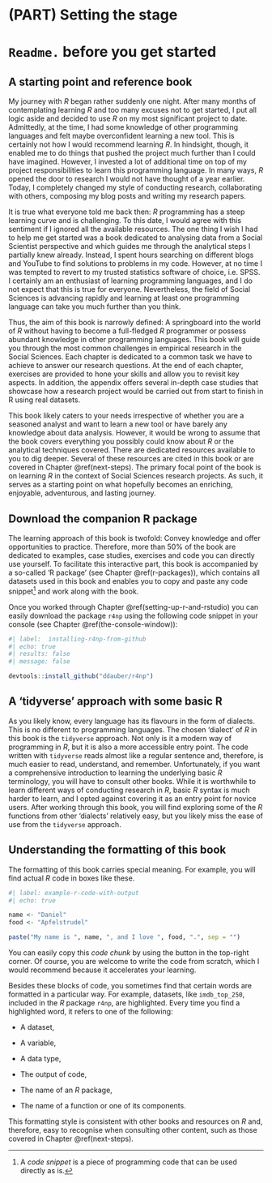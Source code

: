 # (PART) Setting the stage {-}

# `Readme.` before you get started {#readme-before-you-get-started}

## A starting point and reference book {#a-starting-point-and-reference-book}

My journey with *R* began rather suddenly one night. After many months of contemplating learning *R* and too many excuses not to get started, I put all logic aside and decided to use *R* on my most significant project to date. Admittedly, at the time, I had some knowledge of other programming languages and felt maybe overconfident learning a new tool. This is certainly not how I would recommend learning *R*. In hindsight, though, it enabled me to do things that pushed the project much further than I could have imagined. However, I invested a lot of additional time on top of my project responsibilities to learn this programming language. In many ways, *R* opened the door to research I would not have thought of a year earlier. Today, I completely changed my style of conducting research, collaborating with others, composing my blog posts and writing my research papers.

It is true what everyone told me back then: *R* programming has a steep learning curve and is challenging. To this date, I would agree with this sentiment if I ignored all the available resources. The one thing I wish I had to help me get started was a book dedicated to analysing data from a Social Scientist perspective and which guides me through the analytical steps I partially knew already. Instead, I spent hours searching on different blogs and YouTube to find solutions to problems in my code. However, at no time I was tempted to revert to my trusted statistics software of choice, i.e. SPSS. I certainly am an enthusiast of learning programming languages, and I do not expect that this is true for everyone. Nevertheless, the field of Social Sciences is advancing rapidly and learning at least one programming language can take you much further than you think.

Thus, the aim of this book is narrowly defined: A springboard into the world of *R* without having to become a full-fledged *R* programmer or possess abundant knowledge in other programming languages. This book will guide you through the most common challenges in empirical research in the Social Sciences. Each chapter is dedicated to a common task we have to achieve to answer our research questions. At the end of each chapter, exercises are provided to hone your skills and allow you to revisit key aspects. In addition, the appendix offers several in-depth case studies that showcase how a research project would be carried out from start to finish in R using real datasets.

This book likely caters to your needs irrespective of whether you are a seasoned analyst and want to learn a new tool or have barely any knowledge about data analysis. However, it would be wrong to assume that the book covers everything you possibly could know about *R* or the analytical techniques covered. There are dedicated resources available to you to dig deeper. Several of these resources are cited in this book or are covered in Chapter \@ref(next-steps). The primary focal point of the book is on learning *R* in the context of Social Sciences research projects. As such, it serves as a starting point on what hopefully becomes an enriching, enjoyable, adventurous, and lasting journey.

## Download the companion R package {#download-the-companion-r-package}

The learning approach of this book is twofold: Convey knowledge and offer opportunities to practice. Therefore, more than 50% of the book are dedicated to examples, case studies, exercises and code you can directly use yourself. To facilitate this interactive part, this book is accompanied by a so-called 'R package' (see Chapter \@ref(r-packages)), which contains all datasets used in this book and enables you to copy and paste any code snippet[^before_you_get_started-1] and work along with the book.

[^before_you_get_started-1]: A *code snippet* is a piece of programming code that can be used directly as is.

Once you worked through Chapter \@ref(setting-up-r-and-rstudio) you can easily download the package `r4np` using the following code snippet in your console (see Chapter \@ref(the-console-window)):

```r
#| label:  installing-r4np-from-github
#| echo: true
#| results: false
#| message: false

devtools::install_github("ddauber/r4np")
```

## A 'tidyverse' approach with some basic R {#a-tidyverse-approach-with-some-basic-r}

As you likely know, every language has its flavours in the form of dialects. This is no different to programming languages. The chosen 'dialect' of *R* in this book is the `tidyverse` approach. Not only is it a modern way of programming in *R*, but it is also a more accessible entry point. The code written with `tidyverse` reads almost like a regular sentence and, therefore, is much easier to read, understand, and remember. Unfortunately, if you want a comprehensive introduction to learning the underlying basic *R* terminology, you will have to consult other books. While it is worthwhile to learn different ways of conducting research in *R*, basic *R* syntax is much harder to learn, and I opted against covering it as an entry point for novice users. After working through this book, you will find exploring some of the *R* functions from other 'dialects' relatively easy, but you likely miss the ease of use from the `tidyverse` approach.

## Understanding the formatting of this book {#formatting-of-this-book}

The formatting of this book carries special meaning. For example, you will find actual *R* code in boxes like these.

```r
#| label: example-r-code-with-output
#| echo: true

name <- "Daniel"
food <- "Apfelstrudel"

paste("My name is ", name, ", and I love ", food, ".", sep = "")
```

You can easily copy this *code chunk* by using the button in the top-right corner. Of course, you are welcome to write the code from scratch, which I would recommend because it accelerates your learning.

Besides these blocks of code, you sometimes find that certain words are formatted in a particular way. For example, datasets, like `imdb_top_250`, included in the *R* package `r4np`, are highlighted. Every time you find a highlighted word, it refers to one of the following:

-   A dataset,

-   A variable,

-   A data type,

-   The output of code,

-   The name of an *R* package,

-   The name of a function or one of its components.

This formatting style is consistent with other books and resources on *R* and, therefore, easy to recognise when consulting other content, such as those covered in Chapter \@ref(next-steps).

